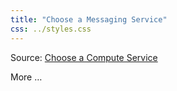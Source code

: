 ```yaml
---
title: "Choose a Messaging Service"
css: ../styles.css
---
```


Source: [Choose a Compute Service](https://learn.microsoft.com/en-us/azure/architecture/guide/technology-choices/technology-choices-overview)

More ...
